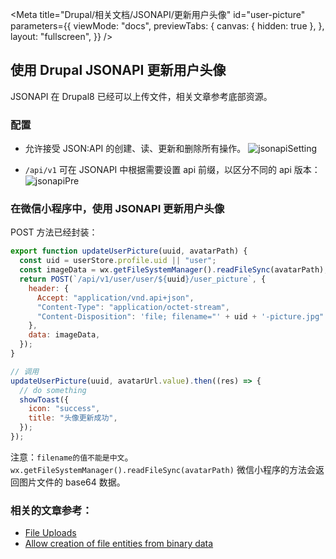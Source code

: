 
<Meta
  title="Drupal/相关文档/JSONAPI/更新用户头像"
  id="user-picture"
  parameters={{
    viewMode: "docs",
    previewTabs: {
      canvas: { hidden: true },
    },
    layout: "fullscreen",
  }}
/>

## 使用 Drupal JSONAPI 更新用户头像

JSONAPI 在 Drupal8 已经可以上传文件，相关文章参考底部资源。

### 配置

- 允许接受 JSON:API 的创建、读、更新和删除所有操作。
  ![jsonapiSetting](/assets/storybook/assets/drupal/jsonapi-setting.png)

- `/api/v1` 可在 JSONAPI 中根据需要设置 api 前缀，以区分不同的 api 版本：
  ![jsonapiPre](/assets/storybook/assets/drupal/jsonapi-pre.png)

### 在微信小程序中，使用 JSONAPI 更新用户头像

POST 方法已经封装：

```js
export function updateUserPicture(uuid, avatarPath) {
  const uid = userStore.profile.uid || "user";
  const imageData = wx.getFileSystemManager().readFileSync(avatarPath);
  return POST(`/api/v1/user/user/${uuid}/user_picture`, {
    header: {
      Accept: "application/vnd.api+json",
      "Content-Type": "application/octet-stream",
      "Content-Disposition": 'file; filename="' + uid + '-picture.jpg"',
    },
    data: imageData,
  });
}

// 调用
updateUserPicture(uuid, avatarUrl.value).then((res) => {
  // do something
  showToast({
    icon: "success",
    title: "头像更新成功",
  });
});
```

注意：`filename的值不能是中文`。
`wx.getFileSystemManager().readFileSync(avatarPath)` 微信小程序的方法会返回图片文件的 base64 数据。

### 相关的文章参考：

- [File Uploads](https://www.drupal.org/docs/core-modules-and-themes/core-modules/jsonapi-module/file-uploads)
- [Allow creation of file entities from binary data](https://www.drupal.org/node/3024331)
